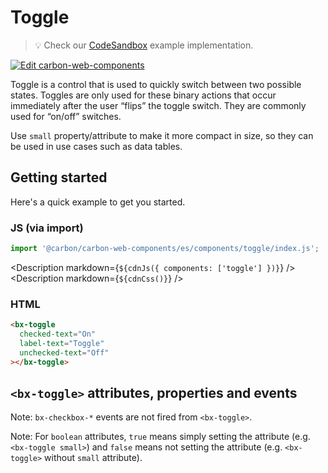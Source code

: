 
# Toggle

> 💡 Check our
> [CodeSandbox](https://codesandbox.io/s/github/carbon-design-system/carbon-for-ibm-dotcom/tree/main/packages/carbon-web-components/examples/codesandbox/basic/components/toggle)
> example implementation.

[![Edit carbon-web-components](https://codesandbox.io/static/img/play-codesandbox.svg)](https://codesandbox.io/s/github/carbon-design-system/carbon-for-ibm-dotcom/tree/main/packages/carbon-web-components/examples/codesandbox/basic/components/toggle)

Toggle is a control that is used to quickly switch between two possible states.
Toggles are only used for these binary actions that occur immediately after the
user “flips” the toggle switch. They are commonly used for “on/off” switches.

Use `small` property/attribute to make it more compact in size, so they can be
used in use cases such as data tables.

## Getting started

Here's a quick example to get you started.

### JS (via import)

```javascript
import '@carbon/carbon-web-components/es/components/toggle/index.js';
```

<Description markdown={`${cdnJs({ components: ['toggle'] })}`} />
<Description markdown={`${cdnCss()}`} />

### HTML

```html
<bx-toggle
  checked-text="On"
  label-text="Toggle"
  unchecked-text="Off"
></bx-toggle>
```

## `<bx-toggle>` attributes, properties and events

Note: `bx-checkbox-*` events are not fired from `<bx-toggle>`.

Note: For `boolean` attributes, `true` means simply setting the attribute (e.g.
`<bx-toggle small>`) and `false` means not setting the attribute (e.g.
`<bx-toggle>` without `small` attribute).

<Props of="bx-toggle" />
